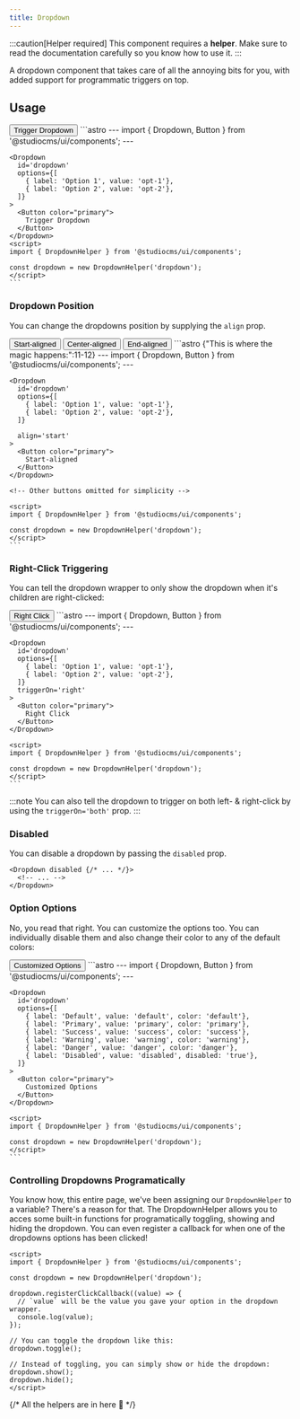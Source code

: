 ```yaml
---
title: Dropdown
---
```



:::caution[Helper required]
This component requires a **helper**. Make sure to read the documentation carefully so you know how to use it.
:::

A dropdown component that takes care of all the annoying bits for you, with added support for programmatic triggers on top.

## Usage

<Tabs>
  <TabItem label="Preview">
    <PreviewCard>
      <Dropdown id='usage-dropdown' options={[{ label: 'Option 1', value: 'opt-1'},{ label: 'Option 2', value: 'opt-2'}]}>
        <Button color="primary">
          Trigger Dropdown
        </Button>
      </Dropdown>
    </PreviewCard>
  </TabItem>
  <TabItem label="Code">
    ```astro
    ---
    import { Dropdown, Button } from '@studiocms/ui/components';
    ---

    <Dropdown 
      id='dropdown' 
      options={[
        { label: 'Option 1', value: 'opt-1'},
        { label: 'Option 2', value: 'opt-2'},
      ]}
    >
      <Button color="primary">
        Trigger Dropdown
      </Button>
    </Dropdown>
    <script>
    import { DropdownHelper } from '@studiocms/ui/components';

    const dropdown = new DropdownHelper('dropdown');
    </script>
    ```
  </TabItem>
</Tabs>

### Dropdown Position

You can change the dropdowns position by supplying the `align` prop.

<Tabs>
  <TabItem label="Preview">
    <PreviewCard>
      <Row>
        <Dropdown id='align-start-dropdown' align='start' options={[{ label: 'Option 1', value: 'opt-1'},{ label: 'Option 2', value: 'opt-2'}]}>
          <Button color="primary">
            Start-aligned
          </Button>
        </Dropdown>
        <Dropdown id='align-center-dropdown' options={[{ label: 'Option 1', value: 'opt-1'},{ label: 'Option 2', value: 'opt-2'}]}>
          <Button color="primary">
            Center-aligned
          </Button>
        </Dropdown>
        <Dropdown id='align-end-dropdown' align='end' options={[{ label: 'Option 1', value: 'opt-1'},{ label: 'Option 2', value: 'opt-2'}]}>
          <Button color="primary">
            End-aligned
          </Button>
        </Dropdown>
      </Row>
    </PreviewCard>
  </TabItem>
  <TabItem label="Code">
    ```astro {"This is where the magic happens:":11-12}
    ---
    import { Dropdown, Button } from '@studiocms/ui/components';
    ---

    <Dropdown 
      id='dropdown'
      options={[
        { label: 'Option 1', value: 'opt-1'},
        { label: 'Option 2', value: 'opt-2'},
      ]}

      align='start'
    >
      <Button color="primary">
        Start-aligned
      </Button>
    </Dropdown>
    
    <!-- Other buttons omitted for simplicity -->

    <script>
    import { DropdownHelper } from '@studiocms/ui/components';

    const dropdown = new DropdownHelper('dropdown');
    </script>
    ```
  </TabItem>
</Tabs>

### Right-Click Triggering

You can tell the dropdown wrapper to only show the dropdown when it's children are right-clicked:

<Tabs>
  <TabItem label="Preview">
    <PreviewCard>
      <Dropdown id='right-click-dropdown' triggerOn='right' options={[{ label: 'Option 1', value: 'opt-1'},{ label: 'Option 2', value: 'opt-2'}]}>
        <Button color="primary">
          Right Click
        </Button>
      </Dropdown>
    </PreviewCard>
  </TabItem>
  <TabItem label="Code">
    ```astro 
    ---
    import { Dropdown, Button } from '@studiocms/ui/components';
    ---

    <Dropdown
      id='dropdown'
      options={[
        { label: 'Option 1', value: 'opt-1'},
        { label: 'Option 2', value: 'opt-2'},
      ]}
      triggerOn='right'
    >
      <Button color="primary">
        Right Click
      </Button>
    </Dropdown>

    <script>
    import { DropdownHelper } from '@studiocms/ui/components';

    const dropdown = new DropdownHelper('dropdown');
    </script>
    ```
  </TabItem>
</Tabs>

:::note
You can also tell the dropdown to trigger on both left- & right-click by using the `triggerOn='both'` prop.
:::

### Disabled

You can disable a dropdown by passing the `disabled` prop.

```astro
<Dropdown disabled {/* ... */}>
  <!-- ... -->
</Dropdown>
```

### Option Options

No, you read that right. You can customize the options too. You can individually disable them and also change their color to any of the default colors:

<Tabs>
  <TabItem label="Preview">
    <PreviewCard>
      <Dropdown 
        id='options-dropdown' 
        options={[
          { label: 'Default', value: 'default', color: 'default'},
          { label: 'Primary', value: 'primary', color: 'primary'},
          { label: 'Success', value: 'success', color: 'success'},
          { label: 'Warning', value: 'warning', color: 'warning'},
          { label: 'Danger', value: 'danger', color: 'danger'},
          { label: 'Disabled', value: 'disabled', disabled: 'true'},
        ]}
      >
        <Button color="primary">
          Customized Options
        </Button>
      </Dropdown>
    </PreviewCard>
  </TabItem>
  <TabItem label="Code">
    ```astro 
    ---
    import { Dropdown, Button } from '@studiocms/ui/components';
    ---

    <Dropdown 
      id='dropdown' 
      options={[
        { label: 'Default', value: 'default', color: 'default'},
        { label: 'Primary', value: 'primary', color: 'primary'},
        { label: 'Success', value: 'success', color: 'success'},
        { label: 'Warning', value: 'warning', color: 'warning'},
        { label: 'Danger', value: 'danger', color: 'danger'},
        { label: 'Disabled', value: 'disabled', disabled: 'true'},
      ]}
    >
      <Button color="primary">
        Customized Options
      </Button>
    </Dropdown>

    <script>
    import { DropdownHelper } from '@studiocms/ui/components';

    const dropdown = new DropdownHelper('dropdown');
    </script>
    ```
  </TabItem>
</Tabs>

### Controlling Dropdowns Programatically

You know how, this entire page, we've been assigning our `DropdownHelper` to a variable? There's a reason for that. The DropdownHelper allows
you to acces some built-in functions for programatically toggling, showing and hiding the dropdown. You can even register a callback for when one of the 
dropdowns options has been clicked!

```astro
<script>
import { DropdownHelper } from '@studiocms/ui/components';

const dropdown = new DropdownHelper('dropdown');

dropdown.registerClickCallback((value) => {
  // `value` will be the value you gave your option in the dropdown wrapper.
  console.log(value);
});

// You can toggle the dropdown like this:
dropdown.toggle();

// Instead of toggling, you can simply show or hide the dropdown:
dropdown.show();
dropdown.hide();
</script>
```

{/* All the helpers are in here 🥲 */}
<DropdownScript />
